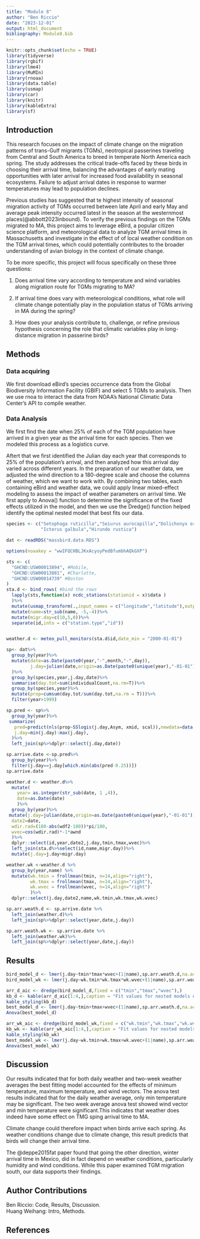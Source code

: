 ```yaml
---
title: "Module 8"
author: "Ben Riccio"
date: "2023-12-01"
output: html_document
bibliography: Module8.bib
---
```


```r
knitr::opts_chunk$set(echo = TRUE)
library(tidyverse)
library(rgbif)
library(lme4)
library(MuMIn)
library(rnoaa)
library(data.table)
library(usmap)
library(car)
library(knitr)
library(kableExtra)
library(sf)
```
## Introduction 
This research focuses on the impact of climate change on the migration patterns of trans-Gulf migrants (TGMs), neotropical passerines traveling from Central and South America to breed in temperate North America each spring. The study addresses the critical trade-offs faced by these birds in choosing their arrival time, balancing the advantages of early mating opportunities with later arrival for increased food availability in seasonal ecosystems. Failure to adjust arrival dates in response to warmer temperatures may lead to population declines. 

Previous studies has suggested that te highest intensity of seasonal migration activity of TGMs occurred between late April and early May and average peak intensity occurred latest in the season at the westernmost places(@abbott2023inbound). To verify the previous findings on the TGMs migrated to MA, this project aims to leverage eBird, a popular citizen science platform, and meteorological data to analyze TGM arrival times in Massachusetts and investigate in the effect of of local weather condition on the TGM arrival times, which could potentially contributes to the broader understanding of avian biology in the context of climate change.

To be more specific, this project will focus specifically on these three questions:

1. Does arrival time vary according to temperature and wind variables along migration route for TGMs migrating to MA?

2. If arrival time does vary with meteorological conditions, what role will climate change potentially play in the population status of TGMs arriving in MA during the spring?

3. How does your analysis contribute to, challenge, or refine previous hypothesis concerning the role that climatic variables play in long-distance migration in passerine birds?

## Methods 

### Data acquiring
We first download eBird’s species occurrence data from the Global Biodiversity Information Facility (GBIF) and select 5 TGMs to analysis. Then we use rnoa to interact the data from NOAA’s National Climatic Data Center’s API to compile weather.

### Data Analysis
We first find the date when 25% of each of the TGM population have arrived in a given year as the arrival time for each species. Then we modeled this process as a logistics curve.

Aftert that we first identified the Julian day each year that corresponds to 25% of the population's arrival, and then analyzed how this arrival day varied across different years. In the preparation of our weather data, we adjusted the wind direction to a 180-degree scale and choose the columns of weather, which we want to work with. By combining two tables, each containing eBird and weather data, we could apply  linear mixed-effect modeling to assess the impact of weather parameters on arrival time. We first apply to  Anova() function to determine the significance of the fixed effects utilized in the model, and then we use the Dredge() function helped identify the optimal nested model that best fits our data.



```r
species <- c("Setophaga ruticilla","Seiurus aurocapilla","Dolichonyx oryzivorus",
             "Icterus galbula","Hirundo rustica")

dat <- readRDS("massbird.data.RDS")
```

```r
options(noaakey = "wwIFQCHBLJKxAcyoyPedBfumbhAQkGXP")

sts <- c(
  "GHCND:USW00013894", #Mobile, 
  "GHCND:USW00013881", #Charlotte, 
  "GHCND:USW00014739" #Boston
)
sta.d <- bind_rows( #bind the rows
  lapply(sts,function(x) ncdc_stations(stationid = x)$data ) 
  )%>%
  mutate(usmap_transform(.,input_names = c("longitude","latitude"),output_names = c("longitude.1", "latitude.1")))%>% 
  mutate(name=str_sub(name, -5,-4))%>%
  mutate(migr.day=c(10,5,0))%>% 
  separate(id,into = c("station.type","id"))


weather.d <- meteo_pull_monitors(sta.d$id,date_min = "2000-01-01")

```

```r
sp<- dat%>%
  group_by(year)%>%
  mutate(date=as.Date(paste0(year,"-",month,"-",day)),
         j.day=julian(date,origin=as.Date(paste0(unique(year),"-01-01")))
  )%>%
  group_by(species,year,j.day,date)%>%
  summarise(day.tot=sum(individualCount,na.rm=T))%>%
  group_by(species,year)%>%
  mutate(prop=cumsum(day.tot/sum(day.tot,na.rm = T)))%>%
  filter(year>1999)

sp.pred <- sp%>%
  group_by(year)%>%
 summarize(
   pred=predict(nls(prop~SSlogis(j.day,Asym, xmid, scal)),newdata=data.frame(j.day=min(j.day):max(j.day))),
   j.day=min(j.day):max(j.day),
  )%>%
  left_join(sp%>%dplyr::select(j.day,date))

sp.arrive.date <-sp.pred%>%
  group_by(year)%>%
  filter(j.day==j.day[which.min(abs(pred-0.25))])
sp.arrive.date

```

```r
weather.d <- weather.d%>%
  mutate(
    year= as.integer(str_sub(date, 1 ,4)),
    date=as.Date(date)
    )%>%
  group_by(year)%>% 
 mutate(j.day=julian(date,origin=as.Date(paste0(unique(year),"-01-01"))),
  date2=date,
  wdir.rad=(180-abs(wdf2-180))*pi/180,
  wvec=cos(wdir.rad)*-1*awnd 
  )%>% 
  dplyr::select(id,year,date2,j.day,tmin,tmax,wvec)%>%
  left_join(sta.d%>%select(id,name,migr.day))%>% 
  mutate(j.day=j.day+migr.day)

weather.wk <-weather.d %>% 
  group_by(year,name) %>% 
  mutate(wk.tmin = frollmean(tmin, n=14,align="right"),
         wk.tmax = frollmean(tmax, n=14,align="right"),
         wk.wvec = frollmean(wvec, n=14,align="right")
         )%>%
  dplyr::select(j.day,date2,name,wk.tmin,wk.tmax,wk.wvec)

sp.arr.weath.d <- sp.arrive.date %>%
  left_join(weather.d)%>%
  left_join(sp%>%dplyr::select(year,date,j.day))

sp.arr.weath.wk <- sp.arrive.date %>%
  left_join(weather.wk)%>%
  left_join(sp%>%dplyr::select(year,date,j.day))


```


## Results 

```r

bird_model_d <- lmer(j.day~tmin*tmax*wvec+(1|name),sp.arr.weath.d,na.action = "na.fail")
bird_model_wk <- lmer(j.day~wk.tmin*wk.tmax*wk.wvec+(1|name),sp.arr.weath.wk,na.action = "na.fail")

arr_d_aic <- dredge(bird_model_d,fixed = c("tmin","tmax","wvec"),)
kb_d <- kable(arr_d_aic[1:4,],caption = "Fit values for nested models of the most complicated lme model for daily weather")
kable_styling(kb_d)
best_model_d <- lmer(j.day~tmin+tmax+wvec+(1|name),sp.arr.weath.d,na.action = "na.fail")
Anova(best_model_d)

arr_wk_aic <- dredge(bird_model_wk,fixed = c("wk.tmin","wk.tmax","wk.wvec"),)
kb_wk <- kable(arr_wk_aic[1:4,],caption = "Fit values for nested models of the most complicated lme model for two-week weather")
kable_styling(kb_wk)
best_model_wk <- lmer(j.day~wk.tmin+wk.tmax+wk.wvec+(1|name),sp.arr.weath.wk,na.action = "na.fail")
Anova(best_model_wk)

```
## Discussion 
Our results indicated that for both daily weather and two-week weather averages the best fitting model accounted for the effects of minimum temperature, maximum temperature, and wind vectors. The anova test results indicated that for the daily weather average, only min temperature may be significant. The two week average anova test showed wind vector and min temperature were significant.This indicates that weather does indeed have some effect on TMG sping arrival time to MA.

Climate change could therefore impact when birds arrive each spring. As weather conditions change due to climate change, this result predicts that birds will change their arrival time.

The @deppe2015fat paper found that going the other direction, winter arrival time in Mexico, did in fact depend on weather conditions, particularly humidity and wind conditions. While this paper examined TGM migration south, our data supports their findings. 

## Author Contributions 
Ben Riccio: Code, Results, Discussion. <br>
Huang Weihang: Intro, Methods.  

## References
